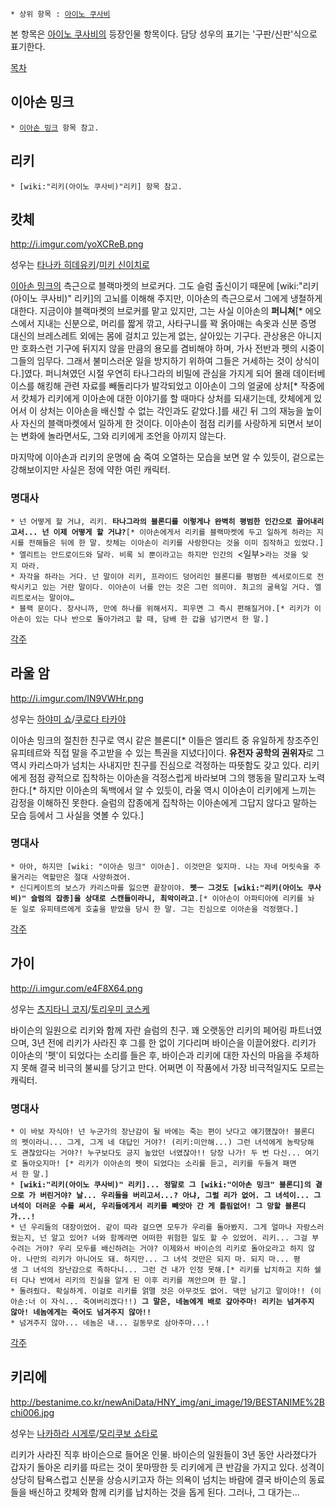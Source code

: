  * 상위 항목 : [[아이노 쿠사비]]

본 항목은 [[아이노 쿠사비]]의 등장인물 항목이다.
담당 성우의 표기는 '구판/신판'식으로 표기한다.

[[목차]]
== 이아손 밍크 ==
 * [[이아손 밍크]] 항목 참고.

== 리키 ==
 * [wiki:"리키(아이노 쿠사비)"리키] 항목 참고.

== 캇체 ==
http://i.imgur.com/yoXCReB.png

성우는 [[타나카 히데유키]]/[[미키 신이치로]]

[[이아손 밍크]]의 측근으로 블랙마켓의 브로커다. 그도 슬럼 출신이기 때문에 [wiki:"리키(아이노 쿠사비)" 리키]의 고뇌를 이해해 주지만, 이아손의 측근으로서 그에게 냉철하게 대한다. 지금이야 블랙마켓의 브로커를 맡고 있지만, 그는 사실 이아손의 '''퍼니쳐'''[* 에오스에서 지내는 신분으로, 머리를 짧게 깎고, 사타구니를 꽉 옭아매는 속옷과 신분 증명 대신의 브레스레트 외에는 몸에 걸치고 있는게 없는, 살아있는 기구다. 관상용은 아니지만 호화스런 기구에 뒤지지 않을 만큼의 용모를 겸비해야 하며, 가사 전반과 펫의 시중이 그들의 임무다. 그래서 불미스러운 일을 방지하기 위하여 그들은 거세하는 것이 상식이다.]였다. 퍼니쳐였던 시절 우연히 타나그라의 비밀에 관심을 가지게 되어 몰래 데이터베이스를 해킹해 관련 자료를 빼돌리다가 발각되었고 이아손이 그의 얼굴에 상처[* 작중에서 캇체가 리키에게 이아손에 대한 이야기를 할 때마다 상처를 되새기는데, 캇체에게 있어서 이 상처는 이아손을 배신할 수 없는 각인과도 같았다.]를 새긴 뒤 그의 재능을 높이 사 자신의 블랙마켓에서 일하게 한 것이다. 이아손이 점점 리키를 사랑하게 되면서 보이는 변화에 놀라면서도, 그와 리키에게 조언을 아끼지 않는다.

마지막에 이아손과 리키의 운명에 숨 죽여 오열하는 모습을 보면 알 수 있듯이, 겉으로는 강해보이지만 사실은 정에 약한 여린 캐릭터.

=== 명대사 ===
 * 넌 어떻게 할 거냐, 리키. '''타나그라의 블론디를 이렇게나 완벽히 평범한 인간으로 끌어내리고서... 넌 이제 어떻게 할 거냐?'''[* 이아손에게서 리키를 블랙마켓에 두고 일하게 하라는 지시를 전해들은 뒤에 한 말. 캇체는 이아손이 리키를 사랑한다는 것을 이미 짐작하고 있었다.]
 * 엘리트는 안드로이드와 달라. 비록 뇌 뿐이라고는 하지만 인간의 <일부>라는 것을 잊지 마라.
 * 자각을 하라는 거다. 넌 말이야 리키, 프라이드 덩어리인 블론디를 평범한 섹서로이드로 전락시키고 있는 거란 말이다. 이아손이 너를 안는 것은 그런 의미야. 최고의 굴욕일 거다. 엘리트로서는 말이야…
 * 블랙 문이다. 장사니까, 만에 하나를 위해서지. 피우면 그 즉시 편해질거야.[* 리키가 이아손이 있는 다나 반으로 돌아가려고 할 때, 담배 한 갑을 넘기면서 한 말.]

[[각주]]
== 라울 암 ==
http://i.imgur.com/IN9VWHr.png
 
성우는 [[하야미 쇼]]/[[쿠로다 타카야]] 

이아손 밍크의 절친한 친구로 역시 같은 블론디[* 이들은 엘리트 중 유일하게 창조주인 유피테르와 직접 말을 주고받을 수 있는 특권을 지녔다]이다. '''유전자 공학의 권위자'''로 그 역시 카리스마가 넘치는 사내지만 친구를 진심으로 걱정하는 따뜻함도 갖고 있다. 리키에게 점점 광적으로 집착하는 이아손을 걱정스럽게 바라보며 그의 행동을 말리고자 노력한다.[* 하지만 이아손의 독백에서 알 수 있듯이, 라울 역시 이아손이 리키에게 느끼는 감정을 이해하진 못한다. 슬럼의 잡종에게 집착하는 이아손에게 그답지 않다고 말하는 모습 등에서 그 사실을 엿볼 수 있다.]

=== 명대사 ===
 * 아아, 하지만 [wiki: "이아손 밍크" 이아손]. 이것만은 잊지마. 나는 자네 머릿속을 주물거리는 역할만은 절대 사양하겠어.
 * 신디케이트의 보스가 카리스마를 잃으면 끝장이야. '''펫ㅡ 그것도 [wiki:"리키(아이노 쿠사비)" 슬럼의 잡종]을 상대로 스캔들이라니, 최악이라고'''.[* 이아손이 아파티아에 리키를 놔둔 일로 유피테르에게 호출을 받았을 당시 한 말. 그는 진심으로 이아손을 걱정했다.]

[[각주]]

== 가이 ==
http://i.imgur.com/e4F8X64.png

성우는 [[츠지타니 코지]]/[[토리우미 코스케]] 

바이슨의 일원으로 리키와 함께 자란 슬럼의 친구. 꽤 오랫동안 리키의 페어링 파트너였으며, 3년 전에 리키가 사라진 후 그를 한 없이 기다리며 바이슨을 이끌어왔다. 리키가 이아손의 '펫'이 되었다는 소리를 들은 후, 바이슨과 리키에 대한 자신의 마음을 주체하지 못해 결국 비극의 불씨를 당기고 만다. 어쩌면 이 작품에서 가장 비극적일지도 모르는 캐릭터.

=== 명대사 ===
 * 이 바보 자식아! 넌 누군가의 장난감이 될 바에는 죽는 편이 낫다고 얘기했잖아! 블론디의 펫이라니... 그게, 그게 네 대답인 거야?! (리키:미안해...) 그런 녀석에게 농락당해도 괜찮았다는 거야?! 누구보다도 긍지 높았던 너였잖아!! 당장 나가! 두 번 다신... 여기로 돌아오지마! [* 리키가 이아손의 펫이 되었다는 소리를 듣고, 리키를 두들겨 패면서 한 말.]
 * '''[wiki:"리키(아이노 쿠사비)" 리키]... 정말로 그 [wiki:"이아손 밍크" 블론디]의 곁으로 가 버린거야? 날... 우리들을 버리고서...? 아냐, 그럴 리가 없어. 그 녀석이... 그 녀석이 더러운 수를 써서, 우리들에게서 리키를 빼앗아 간 게 틀림없어! 그 망할 블론디가...!'''
 * 넌 우리들의 대장이었어. 같이 따라 걸으면 모두가 우리를 돌아봤지. 그게 얼마나 자랑스러웠는지, 넌 알고 있어? 너와 함께라면 어떠한 위험한 일도 할 수 있었어. 리키... 그걸 부수려는 거야? 우리 모두를 배신하려는 거야? 이제와서 바이슨의 리키로 돌아오라고 하지 않아. 나만의 리키가 아니어도 돼. 하지만... 그 녀석 것만은 되지 마. 되지 마... 평생 그 녀석의 장난감으로 족하다니... 그런 건 내가 인정 못해.[* 리키를 납치하고 지하 쉘터 다나 반에서 리키의 진실을 알게 된 이후 리키를 껴안으며 한 말.]
 * 돌려줬다. 확실하게. 이걸로 리키를 얽맬 것은 아무것도 없어. 댁만 남기고 말이야!! (이아손:너 이 자식... 죽여버리겠다!!) '''그 말은, 네놈에게 배로 갚아주마! 리키는 넘겨주지 않아! 네놈에게는 죽어도 넘겨주지 않아!!'''
 * 넘겨주지 않아... 네놈은 내... 길동무로 삼아주마...!

[[각주]]
== 키리에 ==
http://bestanime.co.kr/newAniData/HNY_img/ani_image/19/BESTANIME%2Bchi006.jpg

성우는 [[나카하라 시게루]]/[[모리쿠보 쇼타로]]

리키가 사라진 직후 바이슨으로 들어온 인물. 바이슨의 일원들이 3년 동안 사라졌다가 갑자기 돌아온 리키를 따르는 것이 못마땅한 듯 리키에게 큰 반감을 가지고 있다. 성격이 상당히 탐욕스럽고 신분을 상승시키고자 하는 의욕이 넘치는 바람에 결국 바이슨의 동료들을 배신하고 캇체와 함께 리키를 납치하는 것을 돕게 된다. 그러나, 그 대가는...
